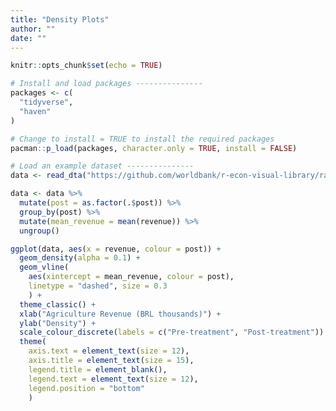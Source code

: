 ```yaml
---
title: "Density Plots"
author: ""
date: ""
---
```



```r
knitr::opts_chunk$set(echo = TRUE)
```

```r

# Install and load packages ---------------
packages <- c(
  "tidyverse",
  "haven"
)

# Change to install = TRUE to install the required packages
pacman::p_load(packages, character.only = TRUE, install = FALSE)

# Load an example dataset ---------------
data <- read_dta("https://github.com/worldbank/r-econ-visual-library/raw/master/Library/Data/DensityPlotAverage.dta")

data <- data %>%
  mutate(post = as.factor(.$post)) %>%
  group_by(post) %>%
  mutate(mean_revenue = mean(revenue)) %>%
  ungroup()

ggplot(data, aes(x = revenue, colour = post)) +
  geom_density(alpha = 0.1) +
  geom_vline(
    aes(xintercept = mean_revenue, colour = post), 
    linetype = "dashed", size = 0.3
    ) +
  theme_classic() +
  xlab("Agriculture Revenue (BRL thousands)") +
  ylab("Density") +
  scale_colour_discrete(labels = c("Pre-treatment", "Post-treatment")) +
  theme(
    axis.text = element_text(size = 12),
    axis.title = element_text(size = 15),
    legend.title = element_blank(),
    legend.text = element_text(size = 12),
    legend.position = "bottom"
    )


```


